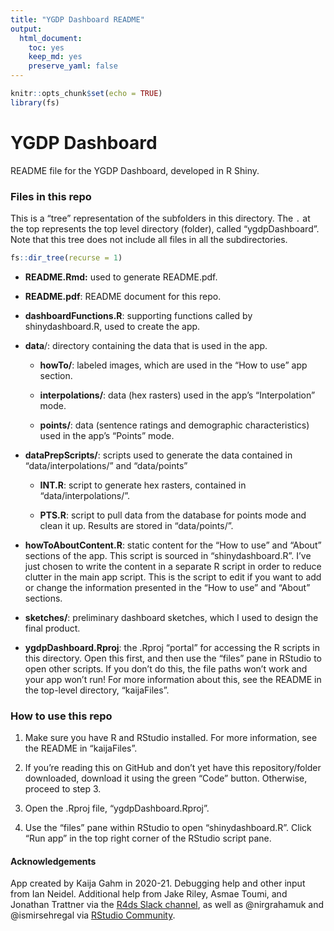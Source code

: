 ```yaml
---
title: "YGDP Dashboard README"
output: 
  html_document: 
    toc: yes
    keep_md: yes
    preserve_yaml: false
---
```


```r
knitr::opts_chunk$set(echo = TRUE)
library(fs)
```

# YGDP Dashboard

README file for the YGDP Dashboard, developed in R Shiny.

### Files in this repo

This is a "tree" representation of the subfolders in this directory. The `.` at the top represents the top level directory (folder), called "ygdpDashboard". Note that this tree does not include all files in all the subdirectories.

```r
fs::dir_tree(recurse = 1)
```

-   **README.Rmd:** used to generate README.pdf.

-   **README.pdf**: README document for this repo.

-   **dashboardFunctions.R**: supporting functions called by shinydashboard.R, used to create the app.

-   **data**/: directory containing the data that is used in the app.

    -   **howTo/**: labeled images, which are used in the "How to use" app section.

    -   **interpolations/**: data (hex rasters) used in the app's "Interpolation" mode.

    -   **points/**: data (sentence ratings and demographic characteristics) used in the app's "Points" mode.

-   **dataPrepScripts/**: scripts used to generate the data contained in "data/interpolations/" and "data/points"

    -   **INT.R**: script to generate hex rasters, contained in "data/interpolations/".

    -   **PTS.R**: script to pull data from the database for points mode and clean it up. Results are stored in "data/points/".

-   **howToAboutContent.R**: static content for the "How to use" and "About" sections of the app. This script is sourced in "shinydashboard.R". I've just chosen to write the content in a separate R script in order to reduce clutter in the main app script. This is the script to edit if you want to add or change the information presented in the "How to use" and "About" sections.

-   **sketches/**: preliminary dashboard sketches, which I used to design the final product.

-   **ygdpDashboard.Rproj**: the .Rproj "portal" for accessing the R scripts in this directory. Open this first, and then use the "files" pane in RStudio to open other scripts. If you don't do this, the file paths won't work and your app won't run! For more information about this, see the README in the top-level directory, "kaijaFiles".

### How to use this repo

1.  Make sure you have R and RStudio installed. For more information, see the README in "kaijaFiles".

2.  If you're reading this on GitHub and don't yet have this repository/folder downloaded, download it using the green "Code" button. Otherwise, proceed to step 3.

3.  Open the .Rproj file, "ygdpDashboard.Rproj".

4.  Use the "files" pane within RStudio to open "shinydashboard.R". Click "Run app" in the top right corner of the RStudio script pane.

#### Acknowledgements

App created by Kaija Gahm in 2020-21. Debugging help and other input from Ian Neidel. Additional help from Jake Riley, Asmae Toumi, and Jonathan Trattner via the [R4ds Slack channel](https://www.rfordatasci.com/), as well as \@nirgrahamuk and \@ismirsehregal via [RStudio Community](https://community.rstudio.com/).
